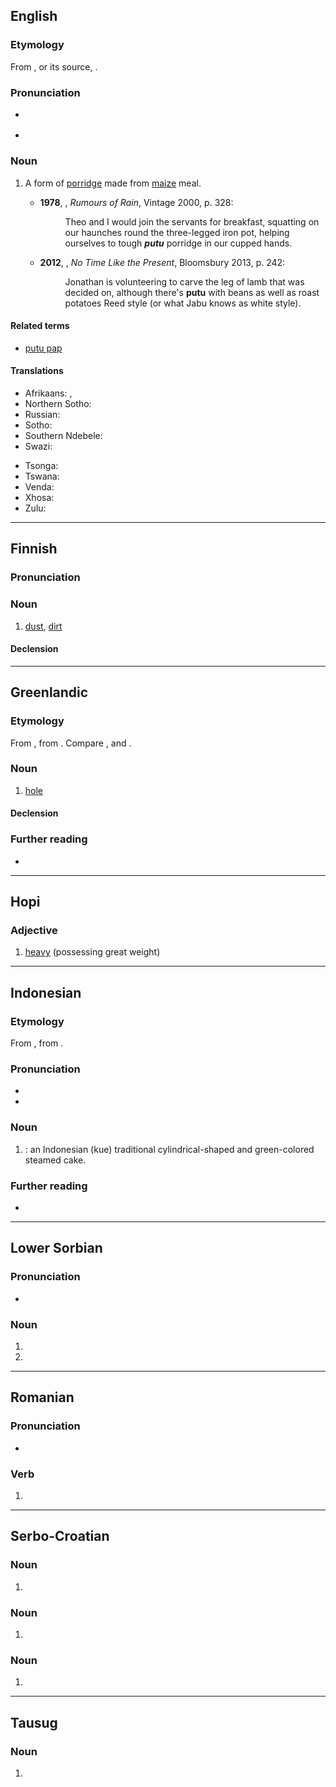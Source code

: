 {{also|puṯu}}
==English==

===Etymology===
From {{uder|en|af|putu}}, or its source, {{uder|en|zu|uphuthu}}.

===Pronunciation===
* {{a|South Africa}} {{IPA|en|/ˈpʊtʊ/|/ˈpuːtʊ/}}
* {{a|UK}} {{IPA|en|/ˈpuːtuː/}}

===Noun===
{{en-noun|-}}

# {{lb|en|South Africa}} A form of [[porridge]] made from [[maize]] meal. {{defdate|from 20th c.}}
#* '''1978''', {{w|André Brink}}, ''Rumours of Rain'', Vintage 2000, p. 328:
#*: Theo and I would join the servants for breakfast, squatting on our haunches round the three-legged iron pot, helping ourselves to tough '''''putu''''' porridge in our cupped hands.
#*'''2012''', {{w|Nadine Gordimer}}, ''No Time Like the Present'', Bloomsbury 2013, p. 242:
#*:Jonathan is volunteering to carve the leg of lamb that was decided on, although there's '''putu''' with beans as well as roast potatoes Reed style (or what Jabu knows as white style).

====Related terms====
* [[putu pap]]

====Translations====
{{trans-top|maize porridge}}
* Afrikaans: {{t|af|poetoe}}, {{t|af|putu}}
* Northern Sotho: {{t-needed|nso}}
* Russian: {{t+|ru|мамалыга|f}}
* Sotho: {{t-needed|st}}
* Southern Ndebele: {{t-needed|nr}}
* Swazi: {{t-needed|ss}}
{{trans-mid}}
* Tsonga: {{t-needed|ts}}
* Tswana: {{t-needed|tn}}
* Venda: {{t-needed|ve}}
* Xhosa: {{t-needed|xh}}
* Zulu: {{t-needed|zu}}
{{trans-bottom}}

----

==Finnish==

===Pronunciation===
{{fi-p}}

===Noun===
{{fi-noun}}

# {{lb|fi|dialectal}} [[dust]], [[dirt]]

====Declension====
{{fi-decl-valo|pu|t|d|u|a}}

----

==Greenlandic==

===Etymology===
From {{inh|kl|esx-inu-pro| *putu(-)|t=hole through something, to pierce, has a hole}}, from {{der|kl|esx-esk-pro|*putru(-)|t=hole, to pierce}}. Compare {{m|kl|putuvoq|t=is perforated}}, and {{m|kl|pussorpoq|t=has a hole worn in it}}.

===Noun===
{{kl-noun|putut}}

# [[hole]]

====Declension====
{{kl-decl|putu|putup|putumut|putumit|putukkut|putumi|putumik|pututut|putut|putut|putunut|putunit|pututigut|putuni|putunik|pututut|}}

===Further reading===
* {{R:DAKA}}

----

==Hopi==

===Adjective===
{{head|hop|adjective}}

# [[heavy]] (possessing great weight)

----

==Indonesian==
{{wikipedia||lang=id}}

===Etymology===
From {{inh|id|ms|putu}}, from {{der|id|ta|புட்டு|t=puttu}}.

===Pronunciation===
* {{IPA|id|[ˈputu]}}
* {{hyphenation|id|pu|tu}}

===Noun===
{{id-noun|head=|pl=-}}

# {{lb|id|cuisine}} {{w|lang=en|kue putu}}: an Indonesian (kue) traditional cylindrical-shaped and green-colored steamed cake.

===Further reading===
* {{R:KBBI Daring}}

----

==Lower Sorbian==

===Pronunciation===
* {{IPA|dsb|/ˈputu/}}

===Noun===
{{head|dsb|noun form}}

# {{inflection of|dsb|puta||acc|s}}
# {{inflection of|dsb|puta||ins|s}}

----

==Romanian==

===Pronunciation===
* {{IPA|ro|[puˈtu]}}

===Verb===
{{head|ro|verb form}}

# {{verb form of|ro|putea||3s|sim|perf|ind}}

----

==Serbo-Croatian==

===Noun===
{{head|sh|noun form|g=m}}

# {{inflection of|sh|put||dat//loc|s}}

===Noun===
{{sh-noun-form}}

# {{inflection of|sh|puto||dat//loc|s}}

===Noun===
{{sh-noun-form}}

# {{inflection of|sh|puta||acc|s}}

----

==Tausug==

===Noun===
{{head|tsg|noun}}

# {{n-g|A confection made by steaming grated cassava.}}